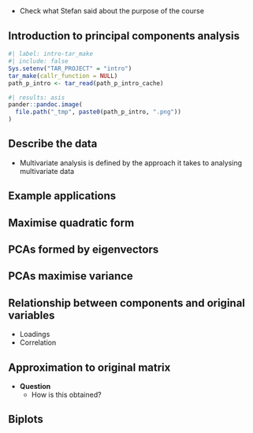 
## {background-image="_output_manual/fig-tool_context_example.png" background-size="contain"}

:::{.notes}
- Check what Stefan said about the purpose of the course
:::


## Introduction to principal components analysis

```r
#| label: intro-tar_make
#| include: false
Sys.setenv("TAR_PROJECT" = "intro")
tar_make(callr_function = NULL)
path_p_intro <- tar_read(path_p_intro_cache)
```

```r
#| results: asis
pander::pandoc.image(
  file.path("_tmp", paste0(path_p_intro, ".png"))
)
```


## Describe the data

:::{.notes}
- Multivariate analysis is defined by the approach it takes to analysing multivariate data
:::

## Example applications

## Maximise quadratic form

## PCAs formed by eigenvectors

## PCAs maximise variance

## Relationship between components and original variables

- Loadings
- Correlation

## Approximation to original matrix

:::{.notes}
- **Question**
  - How is this obtained?
:::

## Biplots
